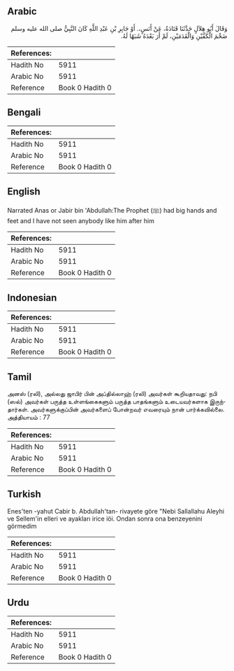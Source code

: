 ## Arabic


<div dir="rtl" lang="ar" style={{fontSize:'larger',backgroundColor:'#f8f9fa',padding:20}}>
وَقَالَ أَبُو هِلاَلٍ حَدَّثَنَا قَتَادَةُ، عَنْ أَنَسٍ،‏.‏ أَوْ جَابِرِ بْنِ عَبْدِ اللَّهِ كَانَ النَّبِيُّ صلى الله عليه وسلم ضَخْمَ الْكَفَّيْنِ وَالْقَدَمَيْنِ، لَمْ أَرَ بَعْدَهُ شَبَهًا لَهُ‏.‏
</div>
<div style={{backgroundColor:'#f8f9fa',padding:20, marginBottom: 10}}><table> <thead> <tr> <th>References:</th> <th></th> </tr> </thead> <tbody><tr><td>Hadith No</td><td>5911</td></tr><tr><td>Arabic No</td><td>5911</td></tr><tr><td>Reference</td><td>Book 0 Hadith 0</td></tr></tbody></table></div>

## Bengali


<div dir="ltr" lang="bn" style={{fontSize:'larger',backgroundColor:'#f8f9fa',padding:20}}>

</div>
<div style={{backgroundColor:'#f8f9fa',padding:20, marginBottom: 10}}><table> <thead> <tr> <th>References:</th> <th></th> </tr> </thead> <tbody><tr><td>Hadith No</td><td>5911</td></tr><tr><td>Arabic No</td><td>5911</td></tr><tr><td>Reference</td><td>Book 0 Hadith 0</td></tr></tbody></table></div>

## English


<div dir="ltr" lang="en" style={{fontSize:'larger',backgroundColor:'#f8f9fa',padding:20}}>
Narrated Anas or Jabir bin 'Abdullah:The Prophet (ﷺ) had big hands and feet and I have not seen anybody like him after him
</div>
<div style={{backgroundColor:'#f8f9fa',padding:20, marginBottom: 10}}><table> <thead> <tr> <th>References:</th> <th></th> </tr> </thead> <tbody><tr><td>Hadith No</td><td>5911</td></tr><tr><td>Arabic No</td><td>5911</td></tr><tr><td>Reference</td><td>Book 0 Hadith 0</td></tr></tbody></table></div>

## Indonesian


<div dir="ltr" lang="id" style={{fontSize:'larger',backgroundColor:'#f8f9fa',padding:20}}>

</div>
<div style={{backgroundColor:'#f8f9fa',padding:20, marginBottom: 10}}><table> <thead> <tr> <th>References:</th> <th></th> </tr> </thead> <tbody><tr><td>Hadith No</td><td>5911</td></tr><tr><td>Arabic No</td><td>5911</td></tr><tr><td>Reference</td><td>Book 0 Hadith 0</td></tr></tbody></table></div>

## Tamil


<div dir="ltr" lang="ta" style={{fontSize:'larger',backgroundColor:'#f8f9fa',padding:20}}>
அனஸ் (ரலி), அல்லது ஜாபிர் பின் அப்தில்லாஹ் (ரலி) அவர்கள் கூறியதாவது: நபி (ஸல்) அவர்கள் பருத்த உள்ளங்கைகளும் பருத்த பாதங்களும் உடையவர்களாக இருந்தார்கள். அவர்களுக்குப்பின் அவர்களைப் போன்றவர் எவரையும் நான் பார்க்கவில்லை. அத்தியாயம் : 77
</div>
<div style={{backgroundColor:'#f8f9fa',padding:20, marginBottom: 10}}><table> <thead> <tr> <th>References:</th> <th></th> </tr> </thead> <tbody><tr><td>Hadith No</td><td>5911</td></tr><tr><td>Arabic No</td><td>5911</td></tr><tr><td>Reference</td><td>Book 0 Hadith 0</td></tr></tbody></table></div>

## Turkish


<div dir="ltr" lang="tr" style={{fontSize:'larger',backgroundColor:'#f8f9fa',padding:20}}>
Enes'ten -yahut Cabir b. Abdullah'tan- rivayete göre "Nebi Sallallahu Aleyhi ve Sellem'in elleri ve ayakları irice iöi. Ondan sonra ona benzeyenini görmedim
</div>
<div style={{backgroundColor:'#f8f9fa',padding:20, marginBottom: 10}}><table> <thead> <tr> <th>References:</th> <th></th> </tr> </thead> <tbody><tr><td>Hadith No</td><td>5911</td></tr><tr><td>Arabic No</td><td>5911</td></tr><tr><td>Reference</td><td>Book 0 Hadith 0</td></tr></tbody></table></div>

## Urdu


<div dir="rtl" lang="ur" style={{fontSize:'larger',backgroundColor:'#f8f9fa',padding:20}}>

</div>
<div style={{backgroundColor:'#f8f9fa',padding:20, marginBottom: 10}}><table> <thead> <tr> <th>References:</th> <th></th> </tr> </thead> <tbody><tr><td>Hadith No</td><td>5911</td></tr><tr><td>Arabic No</td><td>5911</td></tr><tr><td>Reference</td><td>Book 0 Hadith 0</td></tr></tbody></table></div>